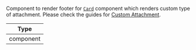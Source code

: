 Component to render footer for [`Card`](../../../../ui-components/card.mdx) component which renders custom type of attachment. Please check the guides for [Custom Attachment](/reactnative/guides/custom-attachment).

| Type |
| - |
| component |
